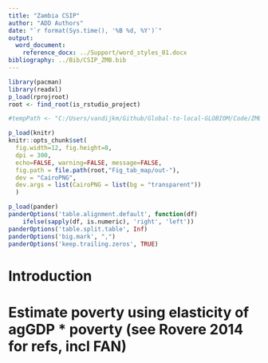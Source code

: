 ```yaml
---
title: "Zambia CSIP"
author: "ADD Authors"
date: "`r format(Sys.time(), '%B %d, %Y')`"
output: 
  word_document:
    reference_docx: ../Support/word_styles_01.docx
bibliography: ../Bib/CSIP_ZMB.bib
---
```


```r
library(pacman)
library(readxl)
p_load(rprojroot)
root <- find_root(is_rstudio_project)

#tempPath <- "C:/Users/vandijkm/Github/Global-to-local-GLOBIOM/Code/ZMB"

p_load(knitr)
knitr::opts_chunk$set(
  fig.width=12, fig.height=8,
  dpi = 300,
  echo=FALSE, warning=FALSE, message=FALSE,
  fig.path = file.path(root,"Fig_tab_map/out-"),
  dev = "CairoPNG",
  dev.args = list(CairoPNG = list(bg = "transparent"))
  )

p_load(pander)
panderOptions('table.alignment.default', function(df)
    ifelse(sapply(df, is.numeric), 'right', 'left'))
panderOptions('table.split.table', Inf)
panderOptions('big.mark', ",")
panderOptions('keep.trailing.zeros', TRUE)
```

# Introduction

# Estimate poverty using elasticity of agGDP * poverty (see Rovere 2014 for refs, incl FAN)










